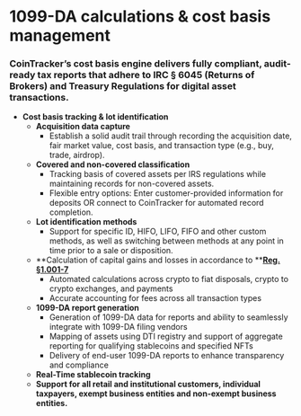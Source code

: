 # **1099-DA calculations & cost basis management**

### **CoinTracker’s cost basis engine delivers fully compliant, audit-ready tax reports that adhere to IRC § 6045 (Returns of Brokers) and Treasury Regulations for digital asset transactions.**

- **Cost basis tracking & lot identification**
  - **Acquisition data capture**
    - Establish a solid audit trail through recording the acquisition date, fair market value, cost basis, and transaction type (e.g., buy, trade, airdrop).
  - **Covered and non-covered classification**
    - Tracking basis of covered assets per IRS regulations while maintaining records for non-covered assets.
    - Flexible entry options: Enter customer-provided information for deposits OR connect to CoinTracker for automated record completion.
  - **Lot identification methods**
    - Support for specific ID, HIFO, LIFO, FIFO and other custom methods, as well as switching between methods at any point in time prior to a sale or disposition.
  - **Calculation of capital gains and losses in accordance to **[**Reg. §1.001-7**](https://www.law.cornell.edu/cfr/text/26/1.1001-7)
    - Automated calculations across crypto to fiat disposals, crypto to crypto exchanges, and payments
    - Accurate accounting for fees across all transaction types
  - **1099-DA report generation**
    - Generation of 1099-DA data for reports and ability to seamlessly integrate with 1099-DA filing vendors
    - Mapping of assets using DTI registry and support of aggregate reporting for qualifying stablecoins and specified NFTs
    - Delivery of end-user 1099-DA reports to enhance transparency and compliance
  - **Real-Time stablecoin tracking**
  - **Support for all retail and institutional customers, individual taxpayers, exempt business entities and non-exempt business entities.**